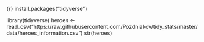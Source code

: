 {r}
install.packages("tidyverse")

library(tidyverse)
heroes <- read_csv("https://raw.githubusercontent.com/Pozdniakov/tidy_stats/master/data/heroes_information.csv")
str(heroes)
